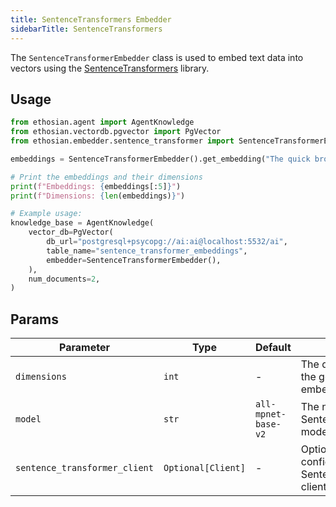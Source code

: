 ```yaml
---
title: SentenceTransformers Embedder
sidebarTitle: SentenceTransformers
---
```


The `SentenceTransformerEmbedder` class is used to embed text data into vectors using the [SentenceTransformers](https://www.sbert.net/) library.

## Usage

```python cookbook/embedders/sentence_transformer_embedder.py
from ethosian.agent import AgentKnowledge
from ethosian.vectordb.pgvector import PgVector
from ethosian.embedder.sentence_transformer import SentenceTransformerEmbedder

embeddings = SentenceTransformerEmbedder().get_embedding("The quick brown fox jumps over the lazy dog.")

# Print the embeddings and their dimensions
print(f"Embeddings: {embeddings[:5]}")
print(f"Dimensions: {len(embeddings)}")

# Example usage:
knowledge_base = AgentKnowledge(
    vector_db=PgVector(
        db_url="postgresql+psycopg://ai:ai@localhost:5532/ai",
        table_name="sentence_transformer_embeddings",
        embedder=SentenceTransformerEmbedder(),
    ),
    num_documents=2,
)
```

## Params

| Parameter                     | Type               | Default             | Description                                                  |
| ----------------------------- | ------------------ | ------------------- | ------------------------------------------------------------ |
| `dimensions`                  | `int`              | -                   | The dimensionality of the generated embeddings               |
| `model`                       | `str`              | `all-mpnet-base-v2` | The name of the SentenceTransformers model to use            |
| `sentence_transformer_client` | `Optional[Client]` | -                   | Optional pre-configured SentenceTransformers client instance |
